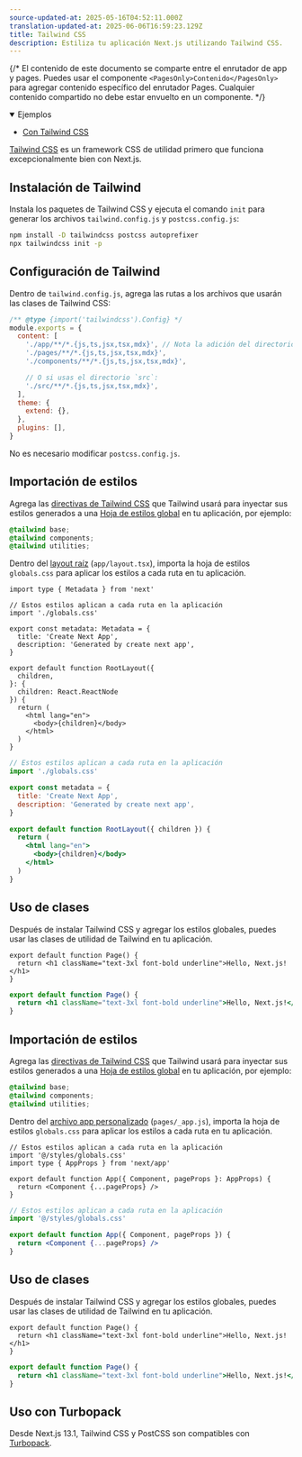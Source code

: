 ```yaml
---
source-updated-at: 2025-05-16T04:52:11.000Z
translation-updated-at: 2025-06-06T16:59:23.129Z
title: Tailwind CSS
description: Estiliza tu aplicación Next.js utilizando Tailwind CSS.
---
```


{/* El contenido de este documento se comparte entre el enrutador de app y pages. Puedes usar el componente `<PagesOnly>Contenido</PagesOnly>` para agregar contenido específico del enrutador Pages. Cualquier contenido compartido no debe estar envuelto en un componente. */}

<PagesOnly>

<details open>
  <summary>Ejemplos</summary>

- [Con Tailwind CSS](https://github.com/vercel/next.js/tree/canary/examples/with-tailwindcss)

</details>

</PagesOnly>

[Tailwind CSS](https://tailwindcss.com/) es un framework CSS de utilidad primero que funciona excepcionalmente bien con Next.js.

## Instalación de Tailwind

Instala los paquetes de Tailwind CSS y ejecuta el comando `init` para generar los archivos `tailwind.config.js` y `postcss.config.js`:

```bash filename="Terminal"
npm install -D tailwindcss postcss autoprefixer
npx tailwindcss init -p
```

## Configuración de Tailwind

Dentro de `tailwind.config.js`, agrega las rutas a los archivos que usarán las clases de Tailwind CSS:

```js filename="tailwind.config.js"
/** @type {import('tailwindcss').Config} */
module.exports = {
  content: [
    './app/**/*.{js,ts,jsx,tsx,mdx}', // Nota la adición del directorio `app`.
    './pages/**/*.{js,ts,jsx,tsx,mdx}',
    './components/**/*.{js,ts,jsx,tsx,mdx}',

    // O si usas el directorio `src`:
    './src/**/*.{js,ts,jsx,tsx,mdx}',
  ],
  theme: {
    extend: {},
  },
  plugins: [],
}
```

No es necesario modificar `postcss.config.js`.

<AppOnly>

## Importación de estilos

Agrega las [directivas de Tailwind CSS](https://tailwindcss.com/docs/functions-and-directives#directives) que Tailwind usará para inyectar sus estilos generados a una [Hoja de estilos global](/docs/app/building-your-application/styling/css-modules#global-styles) en tu aplicación, por ejemplo:

```css filename="app/globals.css"
@tailwind base;
@tailwind components;
@tailwind utilities;
```

Dentro del [layout raíz](/docs/app/building-your-application/routing/pages-and-layouts#root-layout-required) (`app/layout.tsx`), importa la hoja de estilos `globals.css` para aplicar los estilos a cada ruta en tu aplicación.

```tsx filename="app/layout.tsx" switcher
import type { Metadata } from 'next'

// Estos estilos aplican a cada ruta en la aplicación
import './globals.css'

export const metadata: Metadata = {
  title: 'Create Next App',
  description: 'Generated by create next app',
}

export default function RootLayout({
  children,
}: {
  children: React.ReactNode
}) {
  return (
    <html lang="en">
      <body>{children}</body>
    </html>
  )
}
```

```jsx filename="app/layout.js" switcher
// Estos estilos aplican a cada ruta en la aplicación
import './globals.css'

export const metadata = {
  title: 'Create Next App',
  description: 'Generated by create next app',
}

export default function RootLayout({ children }) {
  return (
    <html lang="en">
      <body>{children}</body>
    </html>
  )
}
```

## Uso de clases

Después de instalar Tailwind CSS y agregar los estilos globales, puedes usar las clases de utilidad de Tailwind en tu aplicación.

```tsx filename="app/page.tsx" switcher
export default function Page() {
  return <h1 className="text-3xl font-bold underline">Hello, Next.js!</h1>
}
```

```jsx filename="app/page.js" switcher
export default function Page() {
  return <h1 className="text-3xl font-bold underline">Hello, Next.js!</h1>
}
```

</AppOnly>

<PagesOnly>

## Importación de estilos

Agrega las [directivas de Tailwind CSS](https://tailwindcss.com/docs/functions-and-directives#directives) que Tailwind usará para inyectar sus estilos generados a una [Hoja de estilos global](/docs/pages/building-your-application/styling/css-modules#global-styles) en tu aplicación, por ejemplo:

```css filename="styles/globals.css"
@tailwind base;
@tailwind components;
@tailwind utilities;
```

Dentro del [archivo app personalizado](/docs/pages/building-your-application/routing/custom-app) (`pages/_app.js`), importa la hoja de estilos `globals.css` para aplicar los estilos a cada ruta en tu aplicación.

```tsx filename="pages/_app.tsx" switcher
// Estos estilos aplican a cada ruta en la aplicación
import '@/styles/globals.css'
import type { AppProps } from 'next/app'

export default function App({ Component, pageProps }: AppProps) {
  return <Component {...pageProps} />
}
```

```jsx filename="pages/_app.js" switcher
// Estos estilos aplican a cada ruta en la aplicación
import '@/styles/globals.css'

export default function App({ Component, pageProps }) {
  return <Component {...pageProps} />
}
```

## Uso de clases

Después de instalar Tailwind CSS y agregar los estilos globales, puedes usar las clases de utilidad de Tailwind en tu aplicación.

```tsx filename="pages/index.tsx" switcher
export default function Page() {
  return <h1 className="text-3xl font-bold underline">Hello, Next.js!</h1>
}
```

```jsx filename="pages/index.js" switcher
export default function Page() {
  return <h1 className="text-3xl font-bold underline">Hello, Next.js!</h1>
}
```

</PagesOnly>

## Uso con Turbopack

Desde Next.js 13.1, Tailwind CSS y PostCSS son compatibles con [Turbopack](https://turbo.build/pack/docs/features/css#tailwind-css).